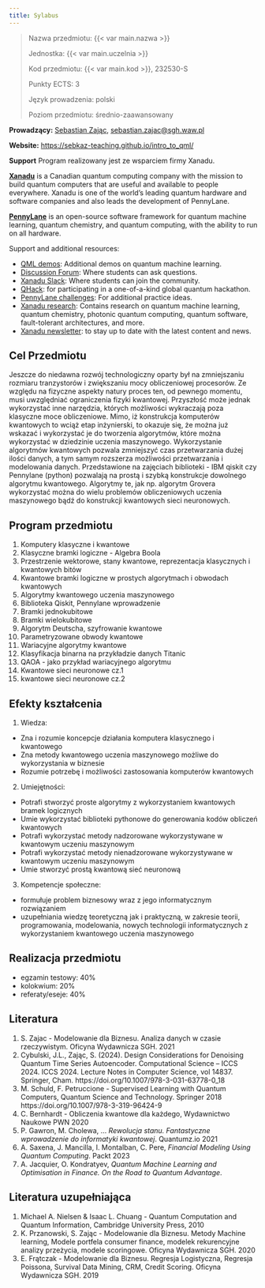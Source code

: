 ```yaml
---
title: Sylabus
---
```


> Nazwa przedmiotu: {{< var main.nazwa >}}
> 
> Jednostka: {{< var main.uczelnia >}}
> 
> Kod przedmiotu: {{< var main.kod >}}, 232530-S
>
> Punkty ECTS: 3
>
> Język prowadzenia: polski
>
> Poziom przedmiotu: średnio-zaawansowany


**Prowadzący:** [Sebastian Zając](https://sebastianzajac.pl), 
  [sebastian.zajac@sgh.waw.pl](mailto:sebastian.zajac@sgh.waw.pl)


**Website:**
  [https://sebkaz-teaching.github.io/intro_to_qml/](https://sebkaz-teaching.github.io/qml2024/)


**Support**
Program realizowany jest ze wsparciem firmy Xanadu.

**[Xanadu](https://xanadu.ai)** is a Canadian quantum computing company with the mission to build quantum computers that are useful and available to people everywhere. 
Xanadu is one of the world's leading quantum hardware and software companies and also leads the development of PennyLane.

**[PennyLane](https://pennylane.ai)** is an open-source software framework for quantum machine learning, quantum chemistry, and quantum computing, with the ability to run on all hardware. 

Support and additional resources:

- [QML demos](https://pennylane.ai/search/?contentType=DEMO&categories=quantum%20machine%20learning): Additional demos on quantum machine learning.
- [Discussion Forum](https://discuss.pennylane.ai/): Where students can ask questions.
- [Xanadu Slack](https://xanadu-quantum.slack.com/join/shared_invite/zt-nkwn25v9-H4hituCb_PUj4idG0MhSug#/shared-invite/email): Where students can join the community.
- [QHack](https://qhack.ai/): for participating in a one-of-a-kind global quantum hackathon.
- [PennyLane challenges](https://pennylane.ai/challenges/): For additional practice ideas.
- [Xanadu research](https://xanadu.ai/research): Contains research on quantum machine learning, quantum chemistry, photonic quantum computing, quantum software, fault-tolerant architectures, and more.
- [Xanadu newsletter](http://eepurl.com/gC-VQr): to stay up to date with the latest content and news.



## Cel Przedmiotu

Jeszcze do niedawna rozwój technologiczny oparty był na zmniejszaniu rozmiaru tranzystorów i zwiększaniu mocy obliczeniowej procesorów. 
Ze względu na fizyczne aspekty natury proces ten, od pewnego momentu, musi uwzględniać ograniczenia fizyki kwantowej. 
Przyszłość może jednak wykorzystać inne narzędzia, których możliwości wykraczają poza klasyczne moce obliczeniowe. 
Mimo, iż konstrukcja komputerów kwantowych to wciąż etap inżynierski, to okazuje się, że można już wskazać i wykorzystać je do tworzenia algorytmów, 
które można wykorzystać w dziedzinie uczenia maszynowego. 
Wykorzystanie algorytmów kwantowych pozwala zmniejszyć czas przetwarzania dużej ilości danych, a tym samym rozszerza możliwości 
przetwarzania i modelowania danych. Przedstawione na zajęciach biblioteki - IBM qiskit czy Pennylane (python) pozwalają na prostą
i szybką konstrukcje dowolnego algorytmu kwantowego. 
Algorytmy te, jak np. algorytm Grovera wykorzystać można do wielu problemów obliczeniowych uczenia
maszynowego bądź do konstrukcji kwantowych sieci neuronowych.




## Program przedmiotu

1. Komputery klasyczne i kwantowe
2. Klasyczne bramki logiczne - Algebra Boola
3. Przestrzenie wektorowe, stany kwantowe, reprezentacja klasycznych i kwantowych bitów
4. Kwantowe bramki logiczne w prostych algorytmach i obwodach kwantowych
5. Algorytmy kwantowego uczenia maszynowego
6. Biblioteka Qiskit, Pennylane wprowadzenie
7. Bramki jednokubitowe
8. Bramki wielokubitowe
9. Algorytm Deutscha, szyfrowanie kwantowe
10. Parametryzowane obwody kwantowe
11. Wariacyjne algorytmy kwantowe
12. Klasyfikacja binarna na przykładzie danych Titanic
13. QAOA - jako przykład wariacyjnego algorytmu
14. Kwantowe sieci neuronowe cz.1
15. kwantowe sieci neuronowe cz.2 


## Efekty kształcenia

1. Wiedza:

- Zna i rozumie koncepcje działania komputera klasycznego i kwantowego
- Zna metody kwantowego uczenia maszynowego możliwe do wykorzystania w biznesie
- Rozumie potrzebę i możliwości zastosowania komputerów kwantowych

2. Umiejętności:

- Potrafi stworzyć proste algorytmy z wykorzystaniem kwantowych bramek logicznych
- Umie wykorzystać biblioteki pythonowe do generowania kodów obliczeń kwantowych
- Potrafi wykorzystać metody nadzorowane wykorzystywane w kwantowym uczeniu maszynowym
- Potrafi wykorzystać metody nienadzorowane wykorzystywane w kwantowym uczeniu maszynowym
- Umie stworzyć prostą kwantową sieć neuronową

3. Kompetencje społeczne:

- formułuje problem biznesowy wraz z jego informatycznym rozwiązaniem
- uzupełniania wiedzę teoretyczną jak i praktyczną, w zakresie teorii, programowania, modelowania, nowych technologii informatycznych z wykorzystaniem kwantowego uczenia maszynowego

## Realizacja przedmiotu

- egzamin testowy: 40\%
- kolokwium: 20\%
- referaty/eseje: 40\%

## Literatura

1. S. Zajac - Modelowanie dla Biznesu. Analiza danych w czasie rzeczywistym. Oficyna Wydawnicza SGH. 2021
2. Cybulski, J.L., Zając, S. (2024). Design Considerations for Denoising Quantum Time Series Autoencoder. Computational Science – ICCS 2024. ICCS 2024. Lecture Notes in Computer Science, vol 14837. Springer, Cham. https://doi.org/10.1007/978-3-031-63778-0_18 
3. M. Schuld, F. Petruccione - Supervised Learning with Quantum Computers, Quantum Science and Technology. Springer 2018 https://doi.org/10.1007/978-3-319-96424-9
4. C. Bernhardt - Obliczenia kwantowe dla każdego, Wydawnictwo Naukowe PWN 2020
5. P. Gawron, M. Cholewa, ... _Rewolucja stanu. Fantastyczne wprowadzenie do informatyki kwantowej_. Quantumz.io 2021
6.  A. Saxena, J. Mancilla, I. Montalban, C. Pere, _Financial Modeling Using Quantum Computing_. Packt 2023
7. A. Jacquier, O. Kondratyev, _Quantum Machine Learning and Optimisation in Finance. On the Road to Quantum Advantage_.

## Literatura uzupełniająca

1. Michael A. Nielsen & Isaac L. Chuang - Quantum Computation and Quantum Information, Cambridge University Press, 2010
2. K. Przanowski, S. Zając - Modelowanie dla Biznesu. Metody Machine learning, Modele portfela consumer finance, modelek rekurencyjne analizy przeżycia, modele scoringowe. Oficyna Wydawnicza SGH. 2020
3. E. Frątczak - Modelowanie dla Biznesu. Regresja Logistyczna, Regresja Poissona, Survival Data Mining, CRM, Credit Scoring. Oficyna Wydawnicza SGH. 2019